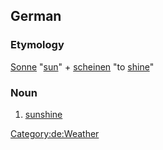 ==German==
===Etymology===
[[Sonne]] "[[sun]]" + [[scheinen]] "to [[shine]]"
===Noun===
{{de-noun-m-unc|genitive=Sonnenscheins}}
# [[sunshine]]
[[Category:de:Weather]]